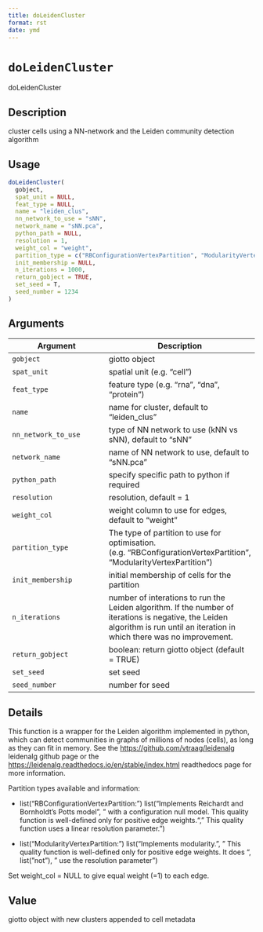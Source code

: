 ```yaml
--- 
title: doLeidenCluster 
format: rst 
date: ymd 
--- 
```

# `doLeidenCluster`

doLeidenCluster


## Description

cluster cells using a NN-network and the Leiden community detection algorithm


## Usage

```r
doLeidenCluster(
  gobject,
  spat_unit = NULL,
  feat_type = NULL,
  name = "leiden_clus",
  nn_network_to_use = "sNN",
  network_name = "sNN.pca",
  python_path = NULL,
  resolution = 1,
  weight_col = "weight",
  partition_type = c("RBConfigurationVertexPartition", "ModularityVertexPartition"),
  init_membership = NULL,
  n_iterations = 1000,
  return_gobject = TRUE,
  set_seed = T,
  seed_number = 1234
)
```


## Arguments

Argument      |Description
------------- |----------------
`gobject`     |     giotto object
`spat_unit`     |     spatial unit (e.g. "cell")
`feat_type`     |     feature type (e.g. "rna", "dna", "protein")
`name`     |     name for cluster, default to "leiden_clus"
`nn_network_to_use`     |     type of NN network to use (kNN vs sNN), default to "sNN"
`network_name`     |     name of NN network to use, default to "sNN.pca"
`python_path`     |     specify specific path to python if required
`resolution`     |     resolution, default = 1
`weight_col`     |     weight column to use for edges, default to "weight"
`partition_type`     |     The type of partition to use for optimisation. (e.g. "RBConfigurationVertexPartition", "ModularityVertexPartition")
`init_membership`     |     initial membership of cells for the partition
`n_iterations`     |     number of interations to run the Leiden algorithm. If the number of iterations is negative, the Leiden algorithm is run until an iteration in which there was no improvement.
`return_gobject`     |     boolean: return giotto object (default = TRUE)
`set_seed`     |     set seed
`seed_number`     |     number for seed


## Details

This function is a wrapper for the Leiden algorithm implemented in python,
 which can detect communities in graphs of millions of nodes (cells),
 as long as they can fit in memory. See the [https://github.com/vtraag/leidenalg](https://github.com/vtraag/leidenalg) leidenalg 
 github page or the [https://leidenalg.readthedocs.io/en/stable/index.html](https://leidenalg.readthedocs.io/en/stable/index.html) readthedocs 
 page for more information.
 
 Partition types available and information:
   

*  list("RBConfigurationVertexPartition: ") list("Implements Reichardt and Bornholdt’s Potts model\n", "   with a configuration null model. This quality function is well-defined only for positive edge weights.\n", "    This quality function uses a linear resolution parameter.")   

*  list("ModularityVertexPartition: ") list("Implements modularity.\n", "   This quality function is well-defined only for positive edge weights. It does ", list("not"), " use the resolution parameter")  
 
 Set weight_col = NULL to give equal weight (=1) to each edge.


## Value

giotto object with new clusters appended to cell metadata


